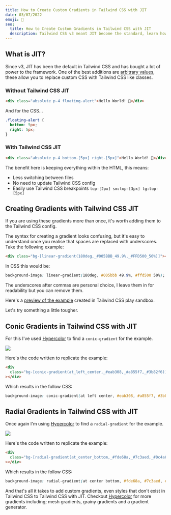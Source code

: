 ```yaml
---
title: How to Create Custom Gradients in Tailwind CSS with JIT
date: 03/07/2022
emoji: 🎨
seo:
  title: How to Create Custom Gradients in Tailwind CSS with JIT
  description: Tailwind CSS v3 meant JIT become the standard, learn how to use JIT to create custom gradients in Tailwind CSS without any custom CSS.
---
```


## What is JIT?

Since v3, JIT has been the default in Tailwind CSS and has bought a lot of power to the framework. One of the best additions are [arbitrary values](https://tailwindcss.com/docs/adding-custom-styles#using-arbitrary-values), these allow you to replace custom CSS with Tailwind CSS like classes.

### Without Tailwind CSS JIT

```html
<div class="absolute p-4 floating-alert">Hello World! 👋</div>
```

And for the CSS...

```css
.floating-alert {
  bottom: 5px;
  right: 5px;
}
```

### With Tailwind CSS JIT

```html
<div class="absolute p-4 bottom-[5px] right-[5px]">Hello World! 👋</div>
```

The benefit here is keeping everything within the HTML, this means:

- Less switching between files
- No need to update Tailwind CSS config
- Easily use Tailwind CSS breakpoints `top-[2px] sm:top-[3px] lg:top-[5px]`

## Creating Gradients with Tailwind CSS JIT

If you are using these gradients more than once, it's worth adding them to the Tailwind CSS config.

The syntax for creating a gradient looks confusing, but it's easy to understand once you realise that spaces are replaced with underscores. Take the following example:

```html
<div class="bg-[linear-gradient(180deg,_#005BBB_49.9%,_#FFD500_50%)]"></div>
```

In CSS this would be:

```css
background-image: linear-gradient(180deg, #005bbb 49.9%, #ffd500 50%);
```

The underscores after commas are personal choice, I leave them in for readability but you can remove them.

Here's a [preview of the example](https://play.tailwindcss.com/0Q0oaPLA4I) created in Tailwind CSS play sandbox.

Let's try something a little tougher.

## Conic Gradients in Tailwind CSS with JIT

For this I've used [Hypercolor](https://hypercolor.dev) to find a `conic-gradient` for the example.

![](/images/posts/conic-gradient-example.jpeg)

Here's the code written to replicate the example:

```html
<div
  class="bg-[conic-gradient(at_left_center,_#eab308,_#a855f7,_#3b82f6)]"
></div>
```

Which results in the follow CSS:

```css
background-image: conic-gradient(at left center, #eab308, #a855f7, #3b82f6);
```

## Radial Gradients in Tailwind CSS with JIT

Once again I'm using [Hypercolor](https://hypercolor.dev) to find a `radial-gradient` for the example.

![](/images/posts/radial-gradient-example.jpeg)

Here's the code written to replicate the example:

```html
<div
  class="bg-[radial-gradient(at_center_bottom,_#fde68a,_#7c3aed,_#0c4a6e)]"
></div>
```

Which results in the follow CSS:

```css
background-image: radial-gradient(at center bottom, #fde68a, #7c3aed, #0c4a6e);
```

And that's all it takes to add custom gradients, even styles that don't exist in Tailwind CSS to Tailwind CSS with JIT. Checkout [Hypercolor](https://hypercolor.dev) for more gradients including; mesh gradients, grainy gradients and a gradient generator.

